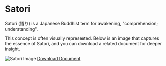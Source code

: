 # Satori

Satori (悟り) is a Japanese Buddhist term for awakening, "comprehension; understanding".

This concept is often visually represented. Below is an image that captures the essence of Satori, and you can download a related document for deeper insight.

<div style={{ display: 'flex', flexDirection: 'column', alignItems: 'center', justifyContent: 'center', margin: '20px 0' }}>
  <img src="https://upload.wikimedia.org/wikipedia/commons/4/47/PNG_transparency_demonstration_1.png" alt="Satori Image" style={{ maxWidth: '100%', borderRadius: '8px' }} />
  <a href="https://upload.wikimedia.org/wikipedia/commons/4/47/PNG_transparency_demonstration_1.png" download="Satori-Document.pdf" style={{ marginTop: '20px', padding: '10px 20px', backgroundColor: '#0070f3', color: 'white', borderRadius: '5px', textDecoration: 'none' }}>Download Document</a>
</div>

